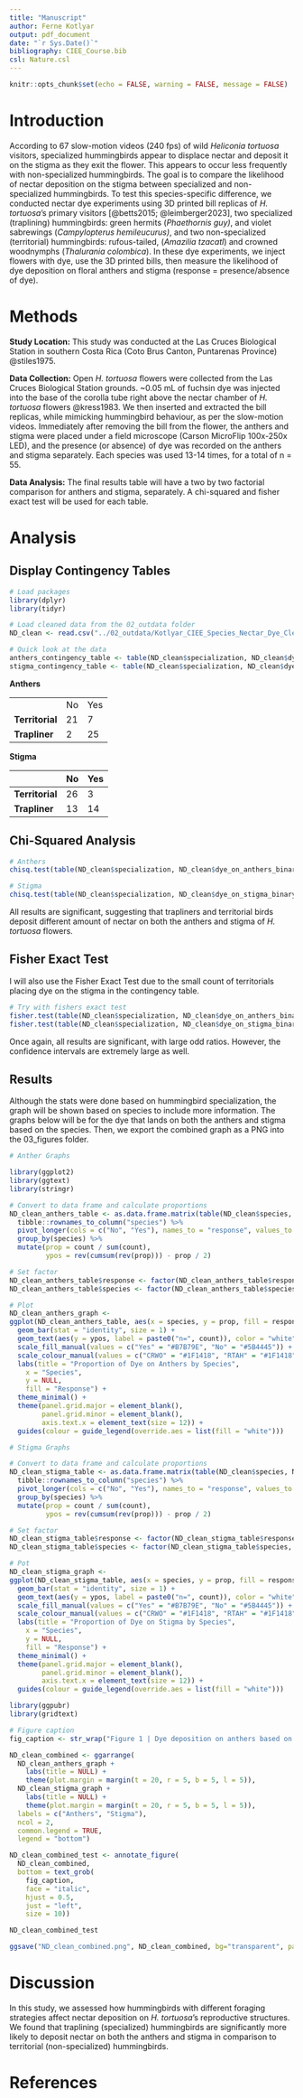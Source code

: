 ```yaml
---
title: "Manuscript"
author: Ferne Kotlyar
output: pdf_document
date: "`r Sys.Date()`"
bibliography: CIEE_Course.bib
csl: Nature.csl
---
```


```r
knitr::opts_chunk$set(echo = FALSE, warning = FALSE, message = FALSE)
```

# Introduction

According to 67 slow-motion videos (240 fps) of wild *Heliconia tortuosa* visitors, specialized hummingbirds appear to displace nectar and deposit it on the stigma as they exit the flower. This appears to occur less frequently with non-specialized hummingbirds. The goal is to compare the likelihood of nectar deposition on the stigma between specialized and non-specialized hummingbirds. To test this species-specific difference, we conducted nectar dye experiments using 3D printed bill replicas of *H. tortuosa*’s primary visitors [@betts2015; @leimberger2023], two specialized (traplining) hummingbirds: green hermits (*Phaethornis guy)*, and violet sabrewings (*Campylopterus hemileucurus)*, and two non-specialized (territorial) hummingbirds: rufous-tailed, (*Amazilia tzacatl*) and crowned woodnymphs (*Thalurania colombica*). In these dye experiments, we inject flowers with dye, use the 3D printed bills, then measure the likelihood of dye deposition on floral anthers and stigma (response = presence/absence of dye).

# Methods

**Study Location:** This study was conducted at the Las Cruces Biological Station in southern Costa Rica (Coto Brus Canton, Puntarenas Province) @stiles1975.

**Data Collection:** Open *H. tortuosa* flowers were collected from the Las Cruces Biological Station grounds. \~0.05 mL of fuchsin dye was injected into the base of the corolla tube right above the nectar chamber of *H. tortuosa* flowers @kress1983. We then inserted and extracted the bill replicas, while mimicking hummingbird behaviour, as per the slow-motion videos. Immediately after removing the bill from the flower, the anthers and stigma were placed under a field microscope (Carson MicroFlip 100x-250x LED), and the presence (or absence) of dye was recorded on the anthers and stigma separately. Each species was used 13-14 times, for a total of n = 55.

**Data Analysis:** The final results table will have a two by two factorial comparison for anthers and stigma, separately. A chi-squared and fisher exact test will be used for each table.

# Analysis

## Display Contingency Tables

```r
# Load packages
library(dplyr)
library(tidyr)

# Load cleaned data from the 02_outdata folder
ND_clean <- read.csv("../02_outdata/Kotlyar_CIEE_Species_Nectar_Dye_Clean.csv")

# Quick look at the data
anthers_contingency_table <- table(ND_clean$specialization, ND_clean$dye_on_anthers_binary)
stigma_contingency_table <- table(ND_clean$specialization, ND_clean$dye_on_stigma_binary)
```

**Anthers**

|                 |     |     |
|-----------------|-----|-----|
|                 | No  | Yes |
| **Territorial** | 21  | 7   |
| **Trapliner**   | 2   | 25  |

**Stigma**

|                 | No  | Yes |
|-----------------|-----|-----|
| **Territorial** | 26  | 3   |
| **Trapliner**   | 13  | 14  |

## Chi-Squared Analysis

```r
# Anthers
chisq.test(table(ND_clean$specialization, ND_clean$dye_on_anthers_binary))

# Stigma
chisq.test(table(ND_clean$specialization, ND_clean$dye_on_stigma_binary))
```

All results are significant, suggesting that trapliners and territorial birds deposit different amount of nectar on both the anthers and stigma of *H. tortuosa* flowers.

## Fisher Exact Test

I will also use the Fisher Exact Test due to the small count of territorials placing dye on the stigma in the contingency table.

```r
# Try with fishers exact test 
fisher.test(table(ND_clean$specialization, ND_clean$dye_on_anthers_binary))
fisher.test(table(ND_clean$specialization, ND_clean$dye_on_stigma_binary))
```

Once again, all results are significant, with large odd ratios. However, the confidence intervals are extremely large as well.

## Results

Although the stats were done based on hummingbird specialization, the graph will be shown based on species to include more information. The graphs below will be for the dye that lands on both the anthers and stigma based on the species. Then, we export the combined graph as a PNG into the 03_figures folder.

```r
# Anther Graphs

library(ggplot2)
library(ggtext)
library(stringr)

# Convert to data frame and calculate proportions
ND_clean_anthers_table <- as.data.frame.matrix(table(ND_clean$species, ND_clean$dye_on_anthers_binary)) %>%
  tibble::rownames_to_column("species") %>%
  pivot_longer(cols = c("No", "Yes"), names_to = "response", values_to = "count") %>%
  group_by(species) %>%
  mutate(prop = count / sum(count),
         ypos = rev(cumsum(rev(prop))) - prop / 2)

# Set factor
ND_clean_anthers_table$response <- factor(ND_clean_anthers_table$response, levels = c("No", "Yes"))
ND_clean_anthers_table$species <- factor(ND_clean_anthers_table$species, levels = c("CRWO", "RTAH", "GREH", "VISA"))

# Plot
ND_clean_anthers_graph <-
ggplot(ND_clean_anthers_table, aes(x = species, y = prop, fill = response, colour=species)) +
  geom_bar(stat = "identity", size = 1) +
  geom_text(aes(y = ypos, label = paste0("n=", count)), color = "white", size = 4) +
  scale_fill_manual(values = c("Yes" = "#B7B79E", "No" = "#5B4445")) +
  scale_colour_manual(values = c("CRWO" = "#1F1418", "RTAH" = "#1F1418", "GREH" = "#FF5C43", "VISA" = "#FF5C43")) +
  labs(title = "Proportion of Dye on Anthers by Species",
    x = "Species",
    y = NULL,
    fill = "Response") +
  theme_minimal() +
  theme(panel.grid.major = element_blank(),
        panel.grid.minor = element_blank(),
        axis.text.x = element_text(size = 12)) + 
  guides(colour = guide_legend(override.aes = list(fill = "white")))
```

```r
# Stigma Graphs

# Convert to data frame and calculate proportions
ND_clean_stigma_table <- as.data.frame.matrix(table(ND_clean$species, ND_clean$dye_on_stigma_binary)) %>%
  tibble::rownames_to_column("species") %>%
  pivot_longer(cols = c("No", "Yes"), names_to = "response", values_to = "count") %>%
  group_by(species) %>%
  mutate(prop = count / sum(count),
         ypos = rev(cumsum(rev(prop))) - prop / 2)

# Set factor
ND_clean_stigma_table$response <- factor(ND_clean_stigma_table$response, levels = c("No", "Yes"))
ND_clean_stigma_table$species <- factor(ND_clean_stigma_table$species, levels = c("CRWO", "RTAH", "GREH", "VISA"))

# Pot
ND_clean_stigma_graph <-
ggplot(ND_clean_stigma_table, aes(x = species, y = prop, fill = response, colour=species)) +
  geom_bar(stat = "identity", size = 1) +
  geom_text(aes(y = ypos, label = paste0("n=", count)), color = "white", size = 4) +
  scale_fill_manual(values = c("Yes" = "#B7B79E", "No" = "#5B4445")) +
  scale_colour_manual(values = c("CRWO" = "#1F1418", "RTAH" = "#1F1418", "GREH" = "#FF5C43", "VISA" = "#FF5C43")) +
  labs(title = "Proportion of Dye on Stigma by Species",
    x = "Species",
    y = NULL,
    fill = "Response") +
  theme_minimal() +
  theme(panel.grid.major = element_blank(),
        panel.grid.minor = element_blank(),
        axis.text.x = element_text(size = 12)) + 
  guides(colour = guide_legend(override.aes = list(fill = "white")))
```

```r
library(ggpubr)
library(gridtext)

# Figure caption
fig_caption <- str_wrap("Figure 1 | Dye deposition on anthers based on H. tortuosa's primary visitors. This includes two specialized (traplining) hummingbirds: GREH - green hermits (Phaethornis guy) and VISA - violet sabrewings, (Campylopterus hemileucurus) and two non-specialized (territorial) hummingbirds: RTAH - rufous-tailed, (Amazilia tzacatl) and CRWO - crowned woodnymphs (Thalurania colombica).")

ND_clean_combined <- ggarrange(
  ND_clean_anthers_graph + 
    labs(title = NULL) + 
    theme(plot.margin = margin(t = 20, r = 5, b = 5, l = 5)),
  ND_clean_stigma_graph + 
    labs(title = NULL) + 
    theme(plot.margin = margin(t = 20, r = 5, b = 5, l = 5)), 
  labels = c("Anthers", "Stigma"), 
  ncol = 2, 
  common.legend = TRUE, 
  legend = "bottom") 

ND_clean_combined_test <- annotate_figure(
  ND_clean_combined,
  bottom = text_grob(
    fig_caption, 
    face = "italic",
    hjust = 0.5,
    just = "left",
    size = 10))

ND_clean_combined_test

ggsave("ND_clean_combined.png", ND_clean_combined, bg="transparent", path="../03_figures", width = 8, height = 5)
```

# Discussion

In this study, we assessed how hummingbirds with different foraging strategies affect nectar deposition on *H. tortuosa*’s reproductive structures. We found that traplining (specialized) hummingbirds are significantly more likely to deposit nectar on both the anthers and stigma in comparison to territorial (non-specialized) hummingbirds.

# References
